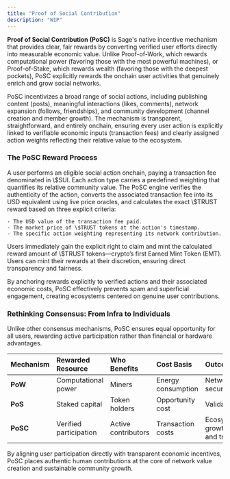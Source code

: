 ```yaml
---
title: "Proof of Social Contribution"
description: "WIP"
---
```


**Proof of Social Contribution (PoSC)** is Sage's native incentive mechanism that provides clear, fair rewards by converting verified user efforts directly into measurable economic value. Unlike Proof-of-Work, which rewards computational power (favoring those with the most powerful machines), or Proof-of-Stake, which rewards wealth (favoring those with the deepest pockets), PoSC explicitly rewards the onchain user activities that genuinely enrich and grow social networks.

PoSC incentivizes a broad range of social actions, including publishing content (posts), meaningful interactions (likes, comments), network expansion (follows, friendships), and community development (channel creation and member growth). The mechanism is transparent, straightforward, and entirely onchain, ensuring every user action is explicitly linked to verifiable economic inputs (transaction fees) and clearly assigned action weights reflecting their relative value to the ecosystem.

### The PoSC Reward Process

<Steps>
  <Step title="Onchain User Action" iconType="solid">
    A user performs an eligible social action onchain, paying a transaction fee denominated in \$SUI. Each action type carries a predefined weighting that quantifies its relative community value.
  </Step>
  <Step title="PoSC Evaluation">
    The PoSC engine verifies the authenticity of the action, converts the associated transaction fee into its USD equivalent using live price oracles, and calculates the exact \$TRUST reward based on three explicit criteria:

    - The USD value of the transaction fee paid.
    - The market price of \$TRUST tokens at the action's timestamp.
    - The specific action weighting representing its network contribution.
  </Step>
  <Step title="Claim & Mint">
    Users immediately gain the explicit right to claim and mint the calculated reward amount of \$TRUST tokens—crypto’s first Earned Mint Token (EMT). Users can mint their rewards at their discretion, ensuring direct transparency and fairness.
  </Step>
</Steps>

By anchoring rewards explicitly to verified actions and their associated economic costs, PoSC effectively prevents spam and superficial engagement, creating ecosystems centered on genuine user contributions. 

### Rethinking Consensus: From Infra to Individuals

Unlike other consensus mechanisms, PoSC ensures equal opportunity for all users, rewarding active participation rather than financial or hardware advantages.

| Mechanism | Rewarded Resource      | Who Benefits        | Cost Basis         | Outcome                    |
| :-------- | :--------------------- | :------------------ | :----------------- | :------------------------- |
| **PoW**   | Computational power    | Miners              | Energy consumption | Network security           |
| **PoS**   | Staked capital         | Token holders       | Opportunity cost   | Validation                 |
| **PoSC**  | Verified participation | Active contributors | Transaction costs  | Ecosystem growth and trust |

By aligning user participation directly with transparent economic incentives, PoSC places authentic human contributions at the core of network value creation and sustainable community growth.